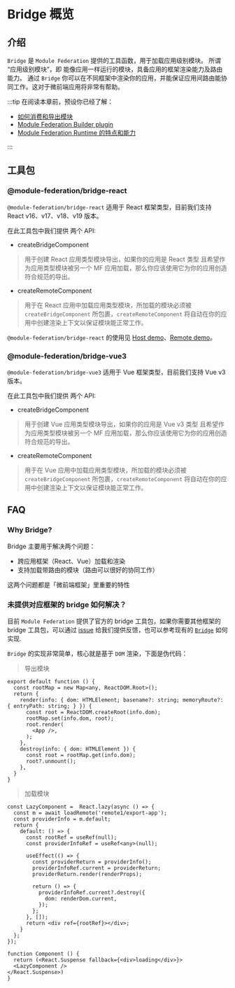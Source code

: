 # Bridge 概览

## 介绍

`Bridge` 是 `Module Federation` 提供的工具函数，用于加载应用级别模块。
所谓 “应用级别模块”，即 能像应用一样运行的模块，具备应用的框架渲染能力及路由能力。
通过 `Bridge` 你可以在不同框架中渲染你的应用，并能保证应用间路由能协同工作。这对于微前端应用将非常有帮助。

:::tip
在阅读本章前，预设你已经了解：

- [如何消费和导出模块](../../guide/start/quick-start.mdx)
- [Module Federation Builder plugin](../../guide/basic/rspack.mdx)
- [Module Federation Runtime 的特点和能力](../../guide/basic/runtime.mdx)

:::

## 工具包

### @module-federation/bridge-react

`@module-federation/bridge-react` 适用于 React 框架类型，目前我们支持 React v16、v17、v18、v19 版本。

在此工具包中我们提供 两个 API:

- createBridgeComponent

> 用于创建 React 应用类型模块导出，如果你的应用是 React 类型 且希望作为应用类型模块被另一个 MF 应用加载，那么你应该使用它为你的应用创造符合规范的导出。


- createRemoteComponent

> 用于在 React 应用中加载应用类型模块，所加载的模块必须被 `createBridgeComponent` 所包裹，`createRemoteComponent` 将自动在你的应用中创建渲染上下文以保证模块能正常工作。

`@module-federation/bridge-react` 的使用见 [Host demo](https://github.com/module-federation/core/tree/main/apps/router-demo/router-host-2000)、[Remote demo](https://github.com/module-federation/core/tree/main/apps/router-demo/router-remote2-2002)。


### @module-federation/bridge-vue3

`@module-federation/bridge-vue3` 适用于 Vue 框架类型，目前我们支持 Vue v3 版本。

在此工具包中我们提供 两个 API:

- createBridgeComponent

> 用于创建 Vue 应用类型模块导出，如果你的应用是 Vue v3 类型 且希望作为应用类型模块被另一个 MF 应用加载，那么你应该使用它为你的应用创造符合规范的导出。

- createRemoteComponent

> 用于在 Vue 应用中加载应用类型模块，所加载的模块必须被 `createBridgeComponent` 所包裹，`createRemoteComponent` 将自动在你的应用中创建渲染上下文以保证模块能正常工作。

## FAQ

### Why Bridge?

Bridge 主要用于解决两个问题：

* 跨应用框架（React、Vue）加载和渲染
* 支持加载带路由的模块（路由可以很好的协同工作）

这两个问题都是「微前端框架」里重要的特性

### 未提供对应框架的 bridge 如何解决？

目前 `Module Federation` 提供了官方的 bridge 工具包，如果你需要其他框架的 bridge 工具包，可以通过 [issue](https://github.com/module-federation/core/issues) 给我们提供反馈，也可以参考现有的 [`Bridge`](https://github.com/module-federation/core/blob/34ba220bcee3d032e4083aae37f802d1ed20d61b/packages/bridge/bridge-react) 如何实现.

`Bridge` 的实现非常简单，核心就是基于 `DOM` 渲染，下面是伪代码：

> 导出模块

```tsx
export default function () {
  const rootMap = new Map<any, ReactDOM.Root>();
  return {
    render(info: { dom: HTMLElement; basename?: string; memoryRoute?: { entryPath: string; } }) {
      const root = ReactDOM.createRoot(info.dom);
      rootMap.set(info.dom, root);
      root.render(
        <App />,
      );
    },
    destroy(info: { dom: HTMLElement }) {
      const root = rootMap.get(info.dom);
      root?.unmount();
    },
  }
}
```

> 加载模块

```tsx
const LazyComponent =  React.lazy(async () => {
  const m = await loadRemote('remote1/export-app');
  const providerInfo = m.default;
  return {
    default: () => {
      const rootRef = useRef(null);
      const providerInfoRef = useRef<any>(null);

      useEffect(() => {
        const providerReturn = providerInfo();
        providerInfoRef.current = providerReturn;
        providerReturn.render(renderProps);

        return () => {
          providerInfoRef.current?.destroy({
            dom: renderDom.current,
          });
        };
      }, []);
      return <div ref={rootRef}></div>;
    }
  };
});

function Component () {
  return (<React.Suspense fallback={<div>loading</div>}>
  <LazyComponent />
</React.Suspense>)
}
```

